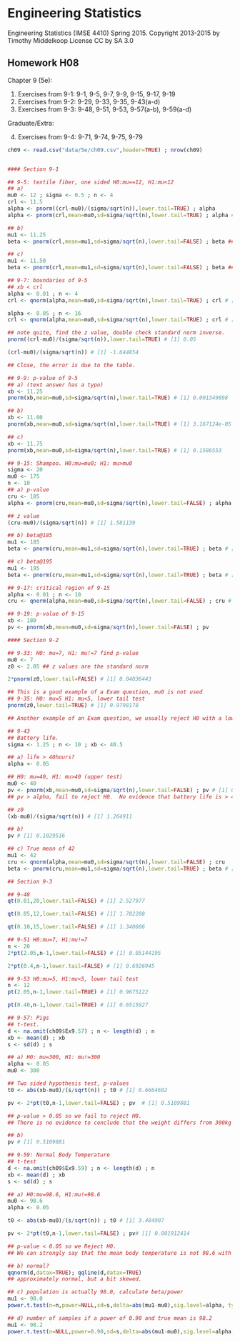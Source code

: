 # Engineering Statistics 
Engineering Statistics (IMSE 4410) Spring 2015. 
Copyright 2013-2015 by Timothy Middelkoop License CC by SA 3.0

## Homework H08

Chapter 9 (5e):

1. Exercises from 9-1: 9-1, 9-5, 9-7, 9-9, 9-15, 9-17, 9-19
2. Exercises from 9-2: 9-29, 9-33, 9-35, 9-43(a-d)
3. Exercises from 9-3: 9-48, 9-51, 9-53, 9-57(a-b), 9-59(a-d)

Graduate/Extra:

4. Exercises from 9-4: 9-71, 9-74, 9-75, 9-79
```r
ch09 <- read.csv("data/5e/ch09.csv",header=TRUE) ; nrow(ch09)


#### Section 9-1

## 9-5: textile fiber, one sided H0:mu==12, H1:mu<12
## a)
mu0 <- 12 ; sigma <- 0.5 ; n <- 4
crl <- 11.5
alpha <- pnorm((crl-mu0)/(sigma/sqrt(n)),lower.tail=TRUE) ; alpha
alpha <- pnorm(crl,mean=mu0,sd=sigma/sqrt(n),lower.tail=TRUE) ; alpha # [1] 0.02275013

## b)
mu1 <- 11.25
beta <- pnorm(crl,mean=mu1,sd=sigma/sqrt(n),lower.tail=FALSE) ; beta ## ignore minimal tail # [1] 0.1586553

## c)
mu1 <- 11.50
beta <- pnorm(crl,mean=mu1,sd=sigma/sqrt(n),lower.tail=FALSE) ; beta ## ignore minimal tail # [1] 0.5

## 9-7: boundaries of 9-5
## xb < crl
alpha <- 0.01 ; n <- 4
crl <- qnorm(alpha,mean=mu0,sd=sigma/sqrt(n),lower.tail=TRUE) ; crl # [1] 11.41841

alpha <- 0.05 ; n <- 16
crl <- qnorm(alpha,mean=mu0,sd=sigma/sqrt(n),lower.tail=TRUE) ; crl # [1] 11.79439

## note quite, find the z value, double check standard norm inverse.
pnorm((crl-mu0)/(sigma/sqrt(n)),lower.tail=TRUE) # [1] 0.05

(crl-mu0)/(sigma/sqrt(n)) # [1] -1.644854

## Close, the error is due to the table.

## 9-9: p-value of 9-5
## a) (text answer has a typo)
xb <- 11.25
pnorm(xb,mean=mu0,sd=sigma/sqrt(n),lower.tail=TRUE) # [1] 0.001349898

## b) 
xb <- 11.00
pnorm(xb,mean=mu0,sd=sigma/sqrt(n),lower.tail=TRUE) # [1] 3.167124e-05

## c)
xb <- 11.75
pnorm(xb,mean=mu0,sd=sigma/sqrt(n),lower.tail=TRUE) # [1] 0.1586553

## 9-15: Shampoo. H0:mu=mu0; H1: mu>mu0
sigma <- 20
mu0 <- 175
n <- 10
## a) p-value
cru <- 185
alpha <- pnorm(cru,mean=mu0,sd=sigma/sqrt(n),lower.tail=FALSE) ; alpha # [1] 0.05692315

## z value
(cru-mu0)/(sigma/sqrt(n)) # [1] 1.581139

## b) beta@185
mu1 <- 185 
beta <- pnorm(cru,mean=mu1,sd=sigma/sqrt(n),lower.tail=TRUE) ; beta # [1] 0.5

## c) beta@195
mu1 <- 195
beta <- pnorm(cru,mean=mu1,sd=sigma/sqrt(n),lower.tail=TRUE) ; beta # [1] 0.05692315

## 9-17: critical region of 9-15
alpha <- 0.01 ; n <- 10
cru <- qnorm(alpha,mean=mu0,sd=sigma/sqrt(n),lower.tail=FALSE) ; cru # [1] 189.7131

## 9-19: p-value of 9-15
xb <- 180
pv <- pnorm(xb,mean=mu0,sd=sigma/sqrt(n),lower.tail=FALSE) ; pv

#### Section 9-2

## 9-33: H0: mu=7, H1: mu!=7 find p-value
mu0 <- 7
z0 <- 2.05 ## z values are the standard norm

2*pnorm(z0,lower.tail=FALSE) # [1] 0.04036443

## This is a good example of a Exam question, mu0 is not used
## 9-35: H0: mu=5 H1: mu<5, lower tail test
pnorm(z0,lower.tail=TRUE) # [1] 0.9798178

## Another example of an Exam question, we usually reject H0 with a low p-value

## 9-43
## Battery life.
sigma <- 1.25 ; n <- 10 ; xb <- 40.5

## a) life > 40hours?
alpha <- 0.05

## H0: mu=40, H1: mu>40 (upper test)
mu0 <- 40
pv <- pnorm(xb,mean=mu0,sd=sigma/sqrt(n),lower.tail=FALSE) ; pv # [1] 0.1029516
## pv > alpha, fail to reject H0.  No evidence that battery life is > 40.

## z0
(xb-mu0)/(sigma/sqrt(n)) # [1] 1.264911

## b)
pv # [1] 0.1029516

## c) True mean of 42
mu1 <- 42
cru <- qnorm(alpha,mean=mu0,sd=sigma/sqrt(n),lower.tail=FALSE) ; cru
beta <- pnorm(cru,mean=mu1,sd=sigma/sqrt(n),lower.tail=TRUE) ; beta # [1] 0.0003191553

## Section 9-3

## 9-48
qt(0.01,20,lower.tail=FALSE) # [1] 2.527977

qt(0.05,12,lower.tail=FALSE) # [1] 1.782288

qt(0.10,15,lower.tail=FALSE) # [1] 1.340606

## 9-51 H0:mu=7, H1:mu!=7
n <- 20
2*pt(2.05,n-1,lower.tail=FALSE) # [1] 0.05144195

2*pt(0.4,n-1,lower.tail=FALSE) # [1] 0.6926945

## 9-53 H0:mu=5, H1:mu<5, lower tail test
n <- 12
pt(2.05,n-1,lower.tail=TRUE) # [1] 0.9675122

pt(0.40,n-1,lower.tail=TRUE) # [1] 0.6515927

## 9-57: Pigs
## t-test.
d <- na.omit(ch09$Ex9.57) ; n <- length(d) ; n
xb <- mean(d) ; xb
s <- sd(d) ; s

## a) H0: mu=300, H1: mu!=300
alpha <- 0.05
mu0 <- 300

## Two sided hypothesis test, p-values
t0 <- abs(xb-mu0)/(s/sqrt(n)) ; t0 # [1] 0.6664602

pv <- 2*pt(t0,n-1,lower.tail=FALSE) ; pv  # [1] 0.5109881

## p-value > 0.05 so we fail to reject H0.
## There is no evidence to conclude that the weight differs from 300kg

## b)
pv # [1] 0.5109881

## 9-59: Normal Body Temperature
## t-test
d <- na.omit(ch09$Ex9.59) ; n <- length(d) ; n
xb <- mean(d) ; xb
s <- sd(d) ; s

## a) H0:mu=98.6, H1:mu!=98.6
mu0 <- 98.6
alpha <- 0.05

t0 <- abs(xb-mu0)/(s/sqrt(n)) ; t0 # [1] 3.484907

pv <- 2*pt(t0,n-1,lower.tail=FALSE) ; pv# [1] 0.001912414

## p-value < 0.05 so we Reject H0.
## We can strongly say that the mean body temperature is not 98.6 with 0.05 significance.

## b) normal?
qqnorm(d,datax=TRUE); qqline(d,datax=TRUE)
## approximately normal, but a bit skewed.

## c) population is actually 98.0, calculate beta/power
mu1 <- 98.0
power.t.test(n=n,power=NULL,sd=s,delta=abs(mu1-mu0),sig.level=alpha, type="one.sample", alternative="one.sided")

## d) number of samples if a power of 0.90 and true mean is 98.2
mu1 <- 98.2
power.t.test(n=NULL,power=0.90,sd=s,delta=abs(mu1-mu0),sig.level=alpha, type="one.sample", alternative="one.sided")
````







